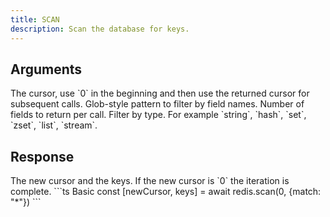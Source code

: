 ```yaml
---
title: SCAN
description: Scan the database for keys.
---
```


## Arguments
<ParamField body="cursor" type="number">
  The cursor, use `0` in the beginning and then use the returned cursor for subsequent calls.
</ParamField>

<ParamField body="options" type="Object">
  <ParamField body="match" type="string">
    Glob-style pattern to filter by field names.
  </ParamField>
  <ParamField body="count" type="number">
    Number of fields to return per call.
  </ParamField>
  <ParamField body="type" type="string">
    Filter by type.
    For example `string`, `hash`, `set`, `zset`, `list`, `stream`.
  </ParamField>
</ParamField>

## Response

<ResponseField type="[number, string[]]" required>
  The new cursor and the keys.
  If the new cursor is `0` the iteration is complete.
</ResponseField>

<RequestExample>
```ts Basic
const [newCursor, keys] = await redis.scan(0, {match: "*"})
```
</RequestExample>
